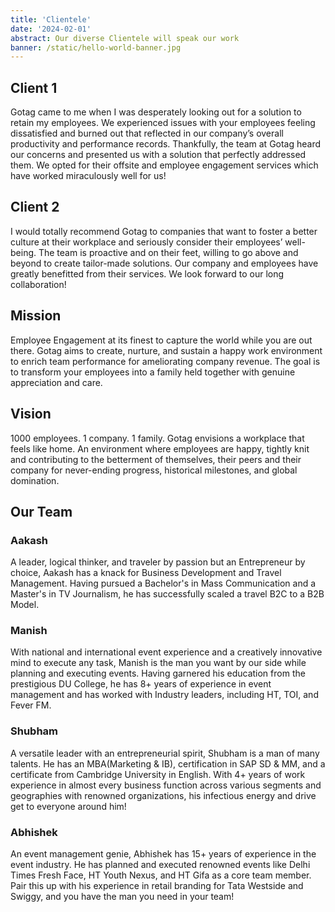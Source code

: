 ```yaml
---
title: 'Clientele'
date: '2024-02-01'
abstract: Our diverse Clientele will speak our work 
banner: /static/hello-world-banner.jpg
---
```


## Client 1

Gotag came to me when I was desperately looking out for a solution to retain my employees. We experienced issues with your employees feeling dissatisfied and burned out that reflected in our company’s overall productivity and performance records. Thankfully, the team at Gotag heard our concerns and presented us with a solution that perfectly addressed them. We opted for their offsite and employee engagement services which have worked miraculously well for us!

## Client 2

I would totally recommend Gotag to companies that want to foster a better culture at their workplace and seriously consider their employees’ well-being. The team is proactive and on their feet, willing to go above and beyond to create tailor-made solutions. Our company and employees have greatly benefitted from their services. We look forward to our long collaboration!



## Mission

Employee Engagement at its finest to capture the world while you are out there. Gotag aims to create, nurture, and sustain a happy work environment to enrich team performance for ameliorating company revenue. The goal is to transform your employees into a family held together with genuine appreciation and care.

## Vision

1000 employees. 1 company. 1 family. Gotag envisions a workplace that feels like home. An environment where employees are happy, tightly knit and contributing to the betterment of themselves, their peers and their company for never-ending progress, historical milestones, and global domination.

## Our Team

### Aakash

A leader, logical thinker, and traveler by passion but an Entrepreneur by choice, Aakash has a knack for Business Development and Travel Management. Having pursued a Bachelor's in Mass Communication and a Master's in TV Journalism, he has successfully scaled a travel B2C to a B2B Model. 

### Manish

With national and international event experience and a creatively innovative mind to execute any task, Manish is the man you want by our side while planning and executing events. Having garnered his education from the prestigious DU College, he has 8+ years of experience in event management and has worked with Industry leaders, including HT, TOI, and Fever FM.  

### Shubham

A versatile leader with an entrepreneurial spirit, Shubham is a man of many talents. He has an MBA(Marketing & IB), certification in SAP SD & MM, and a certificate from Cambridge University in English. With 4+ years of work experience in almost every business function across various segments and geographies with renowned organizations, his infectious energy and drive get to everyone around him! 

### Abhishek 

An event management genie, Abhishek has 15+ years of experience in the event industry. He has planned and executed renowned events like Delhi Times Fresh Face, HT Youth Nexus, and HT Gifa as a core team member. Pair this up with his experience in retail branding for Tata Westside and Swiggy, and you have the man you need in your team! 



